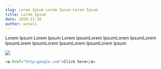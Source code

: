 ```yaml
---
slug: Lorem Ipsum Lorem Ipsum Lorem Ipsum
title: Lorem Ipsum
date: 2020-11-30
author: wutali
---
```

Lorem Ipsum Lorem Ipsum Lorem IpsumLorem IpsumLorem IpsumLorem IpsumLorem IpsumLorem IpsumLorem IpsumLorem Ipsum

![](/images/600x300.png)

```html
<a href="http:google.com">Click here</a>
```
